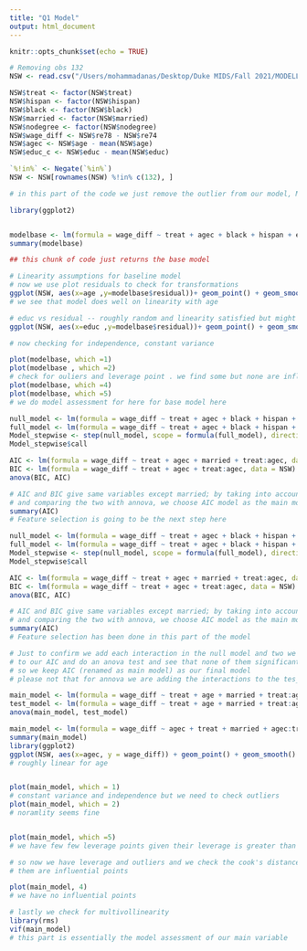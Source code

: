 ```yaml
---
title: "Q1 Model"
output: html_document
---
```


```r
knitr::opts_chunk$set(echo = TRUE)
```

```r
# Removing obs 132
NSW <- read.csv("/Users/mohammadanas/Desktop/Duke MIDS/Fall 2021/MODELLING AND REPRESENTATION OF DATA/Team Project 1/lalondedata.txt")

NSW$treat <- factor(NSW$treat)
NSW$hispan <- factor(NSW$hispan)
NSW$black <- factor(NSW$black)
NSW$married <- factor(NSW$married)
NSW$nodegree <- factor(NSW$nodegree)
NSW$wage_diff <- NSW$re78 - NSW$re74
NSW$agec <- NSW$age - mean(NSW$age)
NSW$educ_c <- NSW$educ - mean(NSW$educ)

`%!in%` <- Negate(`%in%`)
NSW <- NSW[rownames(NSW) %!in% c(132), ]

# in this part of the code we just remove the outlier from our model, Mention in the EDA about his outlier
```


```r

library(ggplot2)


modelbase <- lm(formula = wage_diff ~ treat + agec + black + hispan + educ + married + nodegree, data = NSW)
summary(modelbase)

## this chunk of code just returns the base model
```


```r
# Linearity assumptions for baseline model
# now we use plot residuals to check for transformations
ggplot(NSW, aes(x=age ,y=modelbase$residual))+ geom_point() + geom_smooth() + ggtitle("Age vs Residuals")
# we see that model does well on linearity with age 

# educ vs residual -- roughly random and linearity satisfied but might consider transformation if desperate
ggplot(NSW, aes(x=educ ,y=modelbase$residual))+ geom_point() + geom_smooth() + ggtitle("Educ vs Residuals")

# now checking for independence, constant variance 

plot(modelbase, which =1)
plot(modelbase , which =2)
# check for ouliers and leverage point . we find some but none are influential points
plot(modelbase, which =4)
plot(modelbase, which =5)
# we do model assessment for here for base model here
```

```r
null_model <- lm(formula = wage_diff ~ treat + agec + black + hispan + treat:agec + treat:hispan + treat:black + agec:black + agec:hispan, data = NSW)
full_model <- lm(formula = wage_diff ~ treat + agec + black + hispan + educ_c + married + nodegree + treat:agec + treat:hispan + treat:black + agec:black + agec:hispan + educ_c:treat + educ_c:hispan, data = NSW)
Model_stepwise <- step(null_model, scope = formula(full_model), direction="both",trace=0)
Model_stepwise$call

AIC <- lm(formula = wage_diff ~ treat + agec + married + treat:agec, data = NSW)
BIC <- lm(formula = wage_diff ~ treat + agec + treat:agec, data = NSW)
anova(BIC, AIC)

# AIC and BIC give same variables except married; by taking into account the EDA 
# and comparing the two with annova, we choose AIC model as the main model
summary(AIC)
# Feature selection is going to be the next step here
```


```r
null_model <- lm(formula = wage_diff ~ treat + agec + black + hispan + treat:agec + treat:hispan + treat:black + agec:black + agec:hispan, data = NSW)
full_model <- lm(formula = wage_diff ~ treat + agec + black + hispan + educ_c + married + nodegree + treat:agec + treat:hispan + treat:black + agec:black + agec:hispan + educ_c:treat + educ_c:hispan, data = NSW)
Model_stepwise <- step(null_model, scope = formula(full_model), direction="both",trace=0)
Model_stepwise$call

AIC <- lm(formula = wage_diff ~ treat + agec + married + treat:agec, data = NSW)
BIC <- lm(formula = wage_diff ~ treat + agec + treat:agec, data = NSW)
anova(BIC, AIC)

# AIC and BIC give same variables except married; by taking into account the EDA 
# and comparing the two with annova, we choose AIC model as the main model
summary(AIC)
# Feature selection has been done in this part of the model
```


```r
# Just to confirm we add each interaction in the null model and two we found interesting in the EDA one by one
# to our AIC and do an anova test and see that none of them significantly improved our fit for the model
# so we keep AIC (renamed as main model) as our final model
# please not that for annova we are adding the interactions to the tes_model 

main_model <- lm(formula = wage_diff ~ treat + age + married + treat:age, data = NSW)
test_model <- lm(formula = wage_diff ~ treat + age + married + treat:age + nodegree, data = NSW)
anova(main_model, test_model)

```


```r
main_model <- lm(formula = wage_diff ~ agec + treat + married + agec:treat, data = NSW)
summary(main_model)
library(ggplot2)
ggplot(NSW, aes(x=agec, y = wage_diff)) + geom_point() + geom_smooth()
# roughly linear for age


plot(main_model, which = 1)
# constant variance and independence but we need to check outliers
plot(main_model, which = 2)
# noramlity seems fine


plot(main_model, which =5)
# we have few few leverage points given their leverage is greater than 0.02

# so now we have leverage and outliers and we check the cook's distance to ensure that none of 
# them are influential points

plot(main_model, 4)
# we have no influential points 

# lastly we check for multivollinearity
library(rms)
vif(main_model)
# this part is essentially the model assessment of our main variable
```









